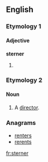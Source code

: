 ==English==

===Etymology 1===
{{suffix|stern|er}}

====Adjective====
'''sterner'''

# {{comparative of|stern}}

===Etymology 2===
{{suffix|stern|er}}

====Noun====
{{en-noun}}

# {{context|obsolete|rare}} A [[director]].
#: {{rfquotek|Dr. R. Clerke}}

{{Webster 1913}}

===Anagrams===
* [[renters#English|renters]]
* [[rerents#English|rerents]]

[[fr:sterner]]